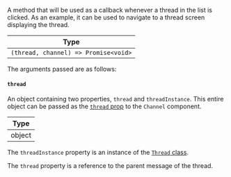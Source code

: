 A method that will be used as a callback whenever a thread in the list is clicked. As an example, it can be used to navigate to a thread screen displaying the thread.

| Type                                 |
| ------------------------------------ |
| `(thread, channel) => Promise<void>` |

The arguments passed are as follows:

#### `thread`

An object containing two properties, `thread` and `threadInstance`. This entire object can be passed as the [`thread` prop](../core-components/channel#thread) to the `Channel` component.

| Type   |
| ------ |
| object |

The `threadInstance` property is an instance of the [`Thread` class](https://github.com/GetStream/stream-chat-js/blob/master/src/thread.ts).

The `thread` property is a reference to the parent message of the thread.
